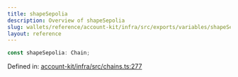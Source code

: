 ```yaml
---
title: shapeSepolia
description: Overview of shapeSepolia
slug: wallets/reference/account-kit/infra/src/exports/variables/shapeSepolia
layout: reference
---
```


```ts
const shapeSepolia: Chain;
```

Defined in: [account-kit/infra/src/chains.ts:277](https://github.com/alchemyplatform/aa-sdk/blob/da19afd63b0ba06a4de95b0d2d7871f64d546304/account-kit/infra/src/chains.ts#L277)
